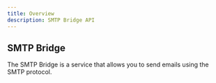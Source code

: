 ```yaml
---
title: Overview
description: SMTP Bridge API
---
```


## SMTP Bridge

The SMTP Bridge is a service that allows you to send emails using the SMTP protocol.


<ApiDoc specUrl="/test/openapi/smtp-bridge.json" />